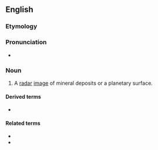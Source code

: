 ==English==

===Etymology===
{{suffix|radar|gram|lang=en}}

===Pronunciation===
* {{IPA|ˈɹeɪdɑɹɡɹæm|lang=en}}

===Noun===
{{en-noun}}

# {{lb|en|planetology|geology}} A [[radar]] [[image]] of mineral deposits or a planetary surface.

====Derived terms====
* {{l|en|radargrammetry}}

====Related terms====
* {{l|en|photogram}}
* {{l|en|sonogram}}
